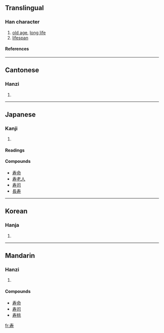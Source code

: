 {{see|壽}}

==Translingual==
===Han character===
{{Han char|rn=41|rad=寸|as=04|sn=7|four=|canj=手大木戈 (QKDI)}}
# [[old age]], [[long life]]
# [[lifespan]]
====References====
{{Han ref|kx=0294.021|dkj=07419|dj=0581.130|hdz=10504.040|uh=5BFF|ud=23551}}
----
==Cantonese==
===Hanzi===
{{yue-hanzi|jyut=|y=sau6}}
# {{defn|Cantonese}}
----
==Japanese==
===Kanji===
{{ja-kanji|grade=c|rs=寸04}}
# {{defn|Japanese}} 
====Readings====
{{ja-readings|on=ジュ (ju), シュウ (shū), ジュウ (jū), ス (su)|kun=[[ことぶき]] (kotobuki), [[ひさしい]] (hisashii), [[ことほぐ]] (kotohogu)}}

====Compounds====
*[[寿命]]
*[[寿老人]]
*[[寿司]]
*[[長寿]]
----
==Korean==
===Hanja===
{{ko-hanja|hangeul=[[수]]|rv=su|mr=su}}
# {{defn|Korean}}
----
==Mandarin==
===Hanzi===
{{cmn-hanzi|tra=壽|pin=[[shòu]] ([[shou4]])|wg=shou<sup>4</sup>}}
# {{defn|Mandarin}}

====Compounds====
*[[寿命]]
*[[寿司]]
*[[寿桃]]

[[fr:寿]]